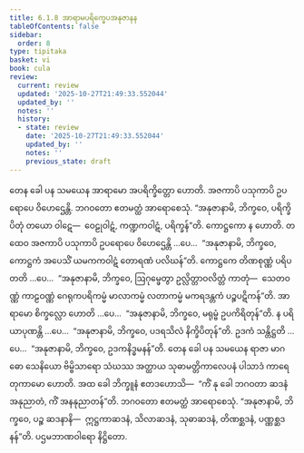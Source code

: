 ```yaml
---
title: 6.1.8 အာရာမပရိက္ခေပအနုဇာနန
tableOfContents: false
sidebar:
  order: 8
type: tipitaka
basket: vi
book: cula
review:
  current: review
  updated: '2025-10-27T21:49:33.552044'
  updated_by: ''
  notes: ''
  history:
  - state: review
    date: '2025-10-27T21:49:33.552044'
    updated_by: ''
    notes: ''
    previous_state: draft
---
```



<ReviewStatus review={frontmatter.review} showDetails={true} />

<HypothesisAnnotation frontmatter={frontmatter} />

<DynamicBreadcrumb />

<Division number="303" book="cula" e="ch" v="4" p="300">

<Paragraph number="1305" book="cula">
တေန ခေါ ပန သမယေန အာရာမော အပရိက္ခိတ္တော ဟောတိ. အဇကာပိ ပသုကာပိ ဥပရောပေ ဝိဟေဌေန္တိ. ဘဂဝတော ဧတမတ္ထံ အာရောစေသုံ. “အနုဇာနာမိ, ဘိက္ခဝေ, ပရိက္ခိပိတုံ တယော ဝါဋေ—  ဝေဠုဝါဋံ, ကဏ္ဍကဝါဋံ, ပရိက္ခန်”တိ. ကောဋ္ဌကော န ဟောတိ. တထေဝ အဇကာပိ ပသုကာပိ ဥပရောပေ ဝိဟေဌေန္တိ …ပေ…  “အနုဇာနာမိ, ဘိက္ခဝေ, ကောဋ္ဌကံ အပေသိံ ယမကကဝါဋံ တောရဏံ ပလိဃန်”တိ. ကောဋ္ဌကေ တိဏစုဏ္ဏံ ပရိပတတိ …ပေ…  “အနုဇာနာမိ, ဘိက္ခဝေ, ဩဂုမ္ဖေတွာ ဥလ္လိတ္တာဝလိတ္တံ ကာတုံ—  သေတဝဏ္ဏံ ကာဠဝဏ္ဏံ ဂေရုကပရိကမ္မံ မာလာကမ္မံ လတာကမ္မံ မကရဒန္တကံ ပဉ္စပဋိကန်”တိ. အာရာမော စိက္ခလ္လော ဟောတိ …ပေ…  “အနုဇာနာမိ, ဘိက္ခဝေ, မရုမ္ဗံ ဥပကိရိတုန်”တိ. န ပရိယာပုဏန္တိ …ပေ…  “အနုဇာနာမိ, ဘိက္ခဝေ, ပဒရသိလံ နိက္ခိပိတုန်”တိ. ဥဒကံ သန္တိဋ္ဌတိ …ပေ…  “အနုဇာနာမိ, ဘိက္ခဝေ, ဥဒကနိဒ္ဓမနန်”တိ.
</Paragraph>

<Paragraph number="1306" book="cula">
တေန ခေါ ပန သမယေန ရာဇာ မာဂဓော သေနိယော ဗိမ္ဗိသာရော သံဃဿ အတ္ထာယ သုဓာမတ္တိကာလေပနံ ပါသာဒံ ကာရေတုကာမော ဟောတိ. အထ ခေါ ဘိက္ခူနံ ဧတဒဟောသိ—  “ကိံ နု ခေါ ဘဂဝတာ ဆဒနံ အနုညာတံ, ကိံ အနနုညာတန်”တိ. ဘဂဝတော ဧတမတ္ထံ အာရောစေသုံ. “အနုဇာနာမိ, ဘိက္ခဝေ, ပဉ္စ ဆဒနာနိ—  ဣဋ္ဌကာဆဒနံ, သိလာဆဒနံ, သုဓာဆဒနံ, တိဏစ္ဆဒနံ, ပဏ္ဏစ္ဆဒနန်”တိ.

</Paragraph>
</Division>

<Paragraph number="1307" type="center" book="cula">
ပဌမဘာဏဝါရော နိဋ္ဌိတော.
</Paragraph>
